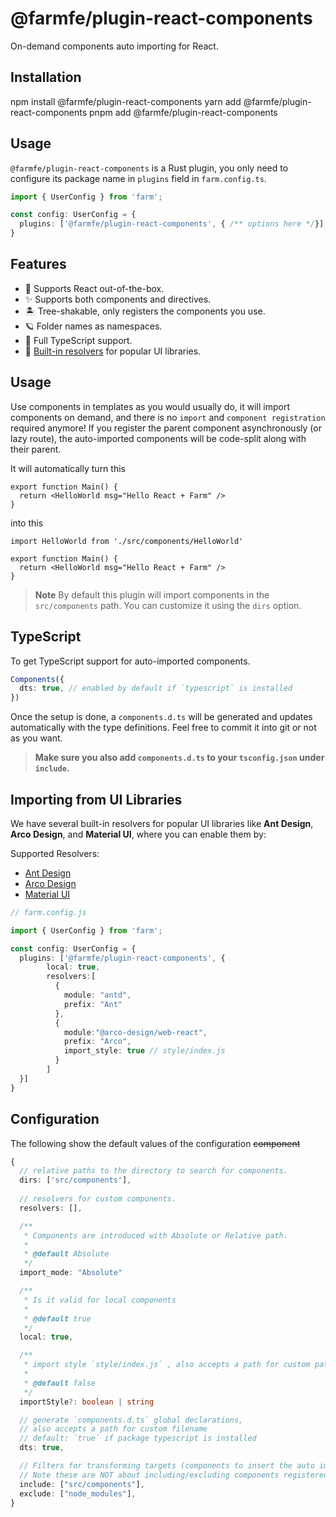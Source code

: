 
# @farmfe/plugin-react-components

On-demand components auto importing for React.

## Installation

<Tabs>
  <TabItem value="npm" label="npm">
    <CodeBlock>npm install @farmfe/plugin-react-components</CodeBlock>
  </TabItem>
  <TabItem value="yarn" label="yarn">
    <CodeBlock>yarn add @farmfe/plugin-react-components</CodeBlock>
  </TabItem>
  <TabItem value="pnpm" label="pnpm">
    <CodeBlock>pnpm add @farmfe/plugin-react-components</CodeBlock>
  </TabItem>
</Tabs>

## Usage
`@farmfe/plugin-react-components` is a Rust plugin, you only need to configure its package name in `plugins` field in `farm.config.ts`.
```ts {4}
import { UserConfig } from 'farm';

const config: UserConfig = {
  plugins: ['@farmfe/plugin-react-components', { /** options here */}]
}
```

## Features

- 💚 Supports React out-of-the-box.
- ✨ Supports both components and directives.
- 🏝 Tree-shakable, only registers the components you use.
- 🪐 Folder names as namespaces.
- 🦾 Full TypeScript support.
- 🌈 [Built-in resolvers](#importing-from-ui-libraries) for popular UI libraries.

## Usage

Use components in templates as you would usually do, it will import components on demand, and there is no `import` and `component registration` required anymore! If you register the parent component asynchronously (or lazy route), the auto-imported components will be code-split along with their parent.

It will automatically turn this

```tsx
export function Main() {
  return <HelloWorld msg="Hello React + Farm" />
}
```

into this

```tsx
import HelloWorld from './src/components/HelloWorld'

export function Main() {
  return <HelloWorld msg="Hello React + Farm" />
}
```

> **Note**
> By default this plugin will import components in the `src/components` path. You can customize it using the `dirs` option.

## TypeScript

To get TypeScript support for auto-imported components.

```ts
Components({
  dts: true, // enabled by default if `typescript` is installed
})
```

Once the setup is done, a `components.d.ts` will be generated and updates automatically with the type definitions. Feel free to commit it into git or not as you want.

> **Make sure you also add `components.d.ts` to your `tsconfig.json` under `include`.**

## Importing from UI Libraries

We have several built-in resolvers for popular UI libraries like **Ant Design**, **Arco Design**, and **Material UI**, where you can enable them by:

Supported Resolvers:

- [Ant Design](https://ant.design/)
- [Arco Design](https://arco.design/react/docs/start)
- [Material UI](https://mui.com/)

```ts
// farm.config.js

import { UserConfig } from 'farm';

const config: UserConfig = {
  plugins: ['@farmfe/plugin-react-components', {
        local: true,
        resolvers:[
          {
            module: "antd",
            prefix: "Ant"
          },
          {
            module:"@arco-design/web-react",
            prefix: "Arco",
            import_style: true // style/index.js
          }
        ]
  }]
}
```

## Configuration

The following show the default values of the configuration
<strike>component</strike>
```ts
{
  // relative paths to the directory to search for components.
  dirs: ['src/components'],
  
  // resolvers for custom components.
  resolvers: [],

  /**
   * Components are introduced with Absolute or Relative path.
   *
   * @default Absolute
   */
  import_mode: "Absolute"

  /**
   * Is it valid for local components
   *
   * @default true
   */
  local: true,

  /**
   * import style `style/index.js` , also accepts a path for custom path (<Component>/**) with components
   *
   * @default false
   */
  importStyle?: boolean | string 

  // generate `components.d.ts` global declarations,
  // also accepts a path for custom filename
  // default: `true` if package typescript is installed
  dts: true,

  // Filters for transforming targets (components to insert the auto import)
  // Note these are NOT about including/excluding components registered - use `Regex` for that
  include: ["src/components"],
  exclude: ["node_modules"],
}
```
